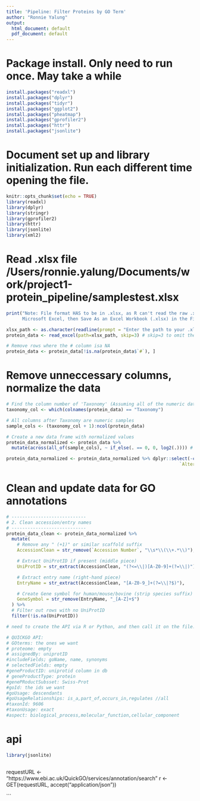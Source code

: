```yaml
---
title: 'Pipeline: Filter Proteins by GO Term'
author: "Ronnie Yalung"
output:
  html_document: default
  pdf_document: default
---
```

# Package install. Only need to run once. May take a while
```r
install.packages("readxl")
install.packages("dplyr")
install.packages("tidyr")
install.packages("ggplot2")
install.packages("pheatmap")
install.packages("gprofiler2")
install.packages("httr")
install.packages("jsonlite")
```

# Document set up and library initialization. Run each different time opening the file.
```r
knitr::opts_chunk$set(echo = TRUE)
library(readxl)
library(dplyr)
library(stringr)
library(gprofiler2)
library(httr)
library(jsonlite)
library(xml2)
```

# Read .xlsx file /Users/ronnie.yalung/Documents/work/project1-protein_pipeline/samplestest.xlsx
```r
print("Note: File format HAS to be in .xlsx, as R can't read the raw .xls Scaffold data. To do this, open the .xls file in 
      Microsoft Excel, then Save As an Excel Workbook (.xlsx) in the File Format options.")

xlsx_path <- as.character(readline(prompt = "Enter the path to your .xlsx file: "))
protein_data <- read_excel(path=xlsx_path, skip=3) # skip=3 to omit the description rows

# Remove rows where the # column isa NA
protein_data <- protein_data[!is.na(protein_data$`#`), ]
```

# Remove unneccessary columns, normalize the data
```r
# Find the column number of 'Taxonomy' (Assuming all of the numeric data is after 'Taxonomy' column)
taxonomy_col <- which(colnames(protein_data) == "Taxonomy")

# All columns after Taxonomy are numeric samples
sample_cols <- (taxonomy_col + 1):ncol(protein_data)

# Create a new data frame with normalized values
protein_data_normalized <- protein_data %>%
  mutate(across(all_of(sample_cols), ~ if_else(. == 0, 0, log2(.)))) # if value = 0, don't "log2 it", as that would result in a disruptive value (-Inf)

protein_data_normalized <- protein_data_normalized %>% dplyr::select(-c(`Molecular Weight`, `Taxonomy`, `Visible?`, `Starred?`,
                                                                 `Alternate ID`, `Protein Grouping Ambiguity`))
```

# Clean and update data for GO annotations
```r
# ----------------------------
# 2. Clean accession/entry names
# ----------------------------
protein_data_clean <- protein_data_normalized %>%
  mutate(
    # Remove any " (+1)" or similar scaffold suffix
    AccessionClean = str_remove(`Accession Number`, "\\s*\\(\\+.*\\)"),

    # Extract UniProtID if present (middle piece)
    UniProtID = str_extract(AccessionClean, "(?<=\\|)[A-Z0-9]+(?=\\|)"),

    # Extract entry name (right-hand piece)
    EntryName = str_extract(AccessionClean, "[A-Z0-9_]+(?=\\|?$)"),

    # Create Gene symbol for human/mouse/bovine (strip species suffix)
    GeneSymbol = str_remove(EntryName, "_[A-Z]+$")
  ) %>%
  # Filter out rows with no UniProtID
  filter(!is.na(UniProtID))
```

```r
# need to create the API via R or Python, and then call it on the file.

# QUICKGO API:
# GOterms: the ones we want
# proteome: empty
# assignedBy: uniprotID
#includeFields; goName, name, synonyms
# selectedFields: empty
#geneProductID: uniprotid column in db
# geneProductType: protein
#genePRoductSubsset: Swiss-Prot
#goId: the ids we want
#goUsage: descendants
#goUsageRelationships: is_a,part_of,occurs_in,regulates //all
#taxonId: 9606
#taxonUsage: exact
#aspect: biological_process,molecular_function,cellular_component
```

# api
```r
library(jsonlite)



```

requestURL <- "https://www.ebi.ac.uk/QuickGO/services/annotation/search"
r <- GET(requestURL, accept("application/json"))



```
